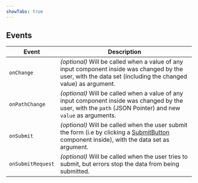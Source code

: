 ```yaml
---
showTabs: true
---
```


## Events

| Event             | Description                                                                                                                                                                                     |
| ----------------- | ----------------------------------------------------------------------------------------------------------------------------------------------------------------------------------------------- |
| `onChange`        | _(optional)_ Will be called when a value of any input component inside was changed by the user, with the data set (including the changed value) as argument.                                    |
| `onPathChange`    | _(optional)_ Will be called when a value of any input component inside was changed by the user, with the `path` (JSON Pointer) and new `value` as arguments.                                    |
| `onSubmit`        | _(optional)_ Will be called when the user submit the form (i.e by clicking a [SubmitButton](/uilib/extensions/forms/DataContext/SubmitButton) component inside), with the data set as argument. |
| `onSubmitRequest` | _(optional)_ Will be called when the user tries to submit, but errors stop the data from being submitted.                                                                                       |
